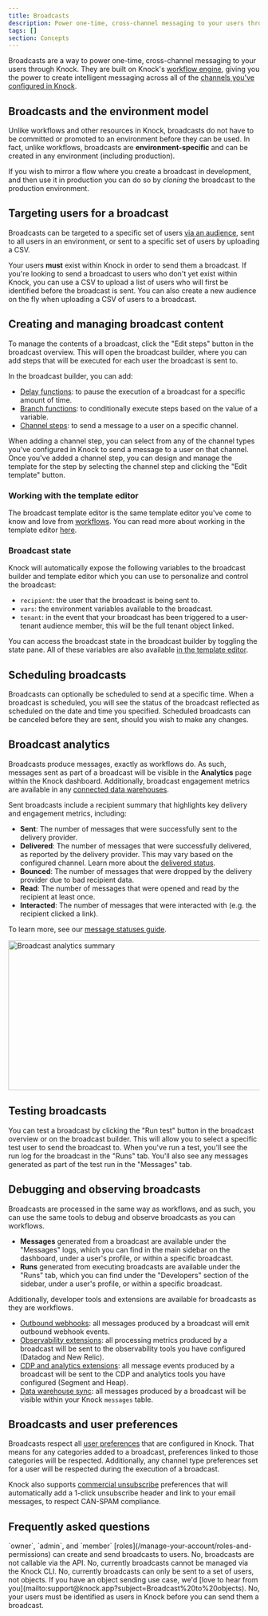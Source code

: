 ```yaml
---
title: Broadcasts
description: Power one-time, cross-channel messaging to your users through Knock.
tags: []
section: Concepts
---
```


Broadcasts are a way to power one-time, cross-channel messaging to your users through Knock. They are built on Knock's [workflow engine](/concepts/workflows), giving you the power to create intelligent messaging across all of the [channels you've configured in Knock](/concepts/channels).

## Broadcasts and the environment model

Unlike workflows and other resources in Knock, broadcasts do not have to be committed or promoted to an environment before they can be used. In fact, unlike workflows, broadcasts are **environment-specific** and can be created in any environment (including production).

If you wish to mirror a flow where you create a broadcast in development, and then use it in production you can do so by _cloning_ the broadcast to the production environment.

## Targeting users for a broadcast

Broadcasts can be targeted to a specific set of users [via an audience](/concepts/audiences), sent to all users in an environment, or sent to a specific set of users by uploading a CSV.

Your users **must** exist within Knock in order to send them a broadcast. If you're looking to send a broadcast to users who don't yet exist within Knock, you can use a CSV to upload a list of users who will first be identified before the broadcast is sent. You can also create a new audience on the fly when uploading a CSV of users to a broadcast.

## Creating and managing broadcast content

To manage the contents of a broadcast, click the "Edit steps" button in the broadcast overview. This will open the broadcast builder, where you can add steps that will be executed for each user the broadcast is sent to.

In the broadcast builder, you can add:

- [Delay functions](/designing-workflows/delay-function): to pause the execution of a broadcast for a specific amount of time.
- [Branch functions](/designing-workflows/branch-function): to conditionally execute steps based on the value of a variable.
- [Channel steps](/designing-workflows/channel-step): to send a message to a user on a specific channel.

When adding a channel step, you can select from any of the channel types you've configured in Knock to send a message to a user on that channel. Once you've added a channel step, you can design and manage the template for the step by selecting the channel step and clicking the "Edit template" button.

### Working with the template editor

The broadcast template editor is the same template editor you've come to know and love from [workflows](/concepts/workflows). You can read more about working in the template editor [here](/designing-workflows/template-editor/overview).

### Broadcast state

Knock will automatically expose the following variables to the broadcast builder and template editor which you can use to personalize and control the broadcast:

- `recipient`: the user that the broadcast is being sent to.
- `vars`: the environment variables available to the broadcast.
- `tenant`: in the event that your broadcast has been triggered to a user-tenant audience member, this will be the full tenant object linked.

You can access the broadcast state in the broadcast builder by toggling the state pane. All of these variables are also available [in the template editor](/designing-workflows/template-editor/variables).

## Scheduling broadcasts

Broadcasts can optionally be scheduled to send at a specific time. When a broadcast is scheduled, you will see the status of the broadcast reflected as scheduled on the date and time you specified. Scheduled broadcasts can be canceled before they are sent, should you wish to make any changes.

## Broadcast analytics

Broadcasts produce messages, exactly as workflows do. As such, messages sent as part of a broadcast will be visible in the **Analytics** page within the Knock dashboard. Additionally, broadcast engagement metrics are available in any [connected data warehouses](/integrations/extensions/data-sync).

Sent broadcasts include a recipient summary that highlights key delivery and engagement metrics, including:

- **Sent**: The number of messages that were successfully sent to the delivery provider.
- **Delivered**: The number of messages that were successfully delivered, as reported by the delivery provider. This may vary based on the configured channel. Learn more about the [delivered status](/send-notifications/message-statuses#7-delivered).
- **Bounced**: The number of messages that were dropped by the delivery provider due to bad recipient data.
- **Read**: The number of messages that were opened and read by the recipient at least once.
- **Interacted**: The number of messages that were interacted with (e.g. the recipient clicked a link).

To learn more, see our [message statuses guide](/send-notifications/message-statuses).

<Image
  src="/images/concepts/broadcasts/broadcast_analytics_summary.png"
  alt="Broadcast analytics summary"
  width="800"
  height="300"
  className="rounded-md mx-auto border border-gray-200"
/>

## Testing broadcasts

You can test a broadcast by clicking the "Run test" button in the broadcast overview or on the broadcast builder. This will allow you to select a specific test user to send the broadcast to. When you've run a test, you'll see the run log for the broadcast in the "Runs" tab. You'll also see any messages generated as part of the test run in the "Messages" tab.

## Debugging and observing broadcasts

Broadcasts are processed in the same way as workflows, and as such, you can use the same tools to debug and observe broadcasts as you can workflows.

- **Messages** generated from a broadcast are available under the "Messages" logs, which you can find in the main sidebar on the dashboard, under a user's profile, or within a specific broadcast.
- **Runs** generated from executing broadcasts are available under the "Runs" tab, which you can find under the "Developers" section of the sidebar, under a user's profile, or within a specific broadcast.

Additionally, developer tools and extensions are available for broadcasts as they are workflows.

- [Outbound webhooks](/developer-tools/outbound-webhooks/overview): all messages produced by a broadcast will emit outbound webhook events.
- [Observability extensions](/integrations/extensions/overview): all processing metrics produced by a broadcast will be sent to the observability tools you have configured (Datadog and New Relic).
- [CDP and analytics extensions](/integrations/extensions/overview): all message events produced by a broadcast will be sent to the CDP and analytics tools you have configured (Segment and Heap).
- [Data warehouse sync](/integrations/extensions/data-sync): all messages produced by a broadcast will be visible within your Knock `messages` table.

## Broadcasts and user preferences

Broadcasts respect all [user preferences](/concepts/preferences) that are configured in Knock. That means for any categories added to a broadcast, preferences linked to those categories will be respected. Additionally, any channel type preferences set for a user will be respected during the execution of a broadcast.

Knock also supports [commercial unsubscribe](/preferences/commercial-unsubscribe) preferences that will automatically add a 1-click unsubscribe header and link to your email messages, to respect CAN-SPAM compliance.

## Frequently asked questions

<AccordionGroup>
  <Accordion title="Who can create and send broadcasts?">
    `owner`, `admin`, and `member`
    [roles](/manage-your-account/roles-and-permissions) can create and send
    broadcasts to users.
  </Accordion>
  <Accordion title="Can I call a broadcast via the API?">
    No, broadcasts are not callable via the API.
  </Accordion>
  <Accordion title="Can I work with broadcasts in the Knock CLI?">
    No, currently broadcasts cannot be managed via the Knock CLI.
  </Accordion>
  <Accordion title="Can I send a broadcast to a set of objects?">
    No, currently broadcasts can only be sent to a set of users, not objects. If
    you have an object sending use case, we'd [love to hear from
    you](mailto:support@knock.app?subject=Broadcast%20to%20objects).
  </Accordion>
  <Accordion title="Can I send a broadcast to a set of users who don't exist in Knock?">
    No, your users must be identified as users in Knock before you can send them
    a broadcast.
  </Accordion>
</AccordionGroup>

